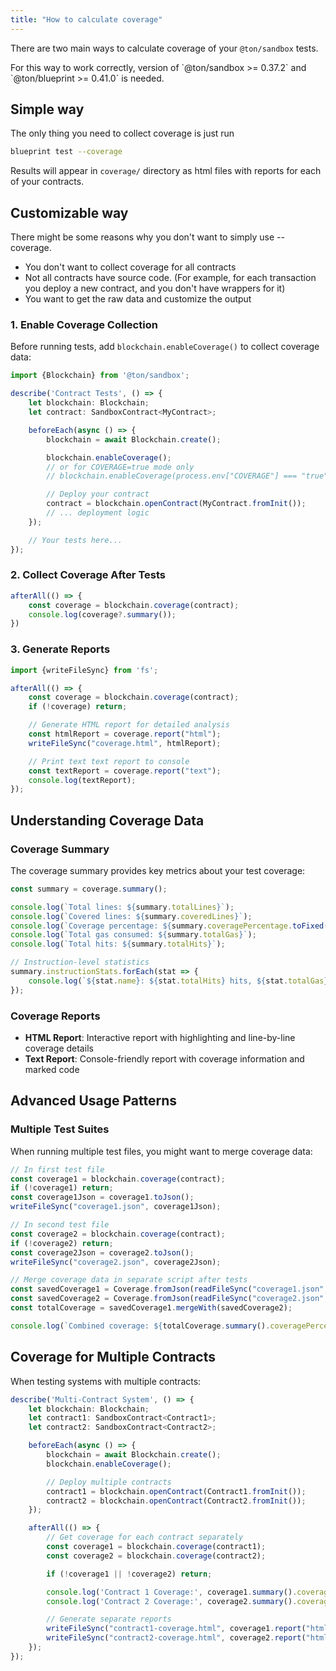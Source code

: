 ```yaml
---
title: "How to calculate coverage"
---
```



There are two main ways to calculate coverage of your `@ton/sandbox` tests.

<Aside type="caution" title={"Library compatibility"}>
    For this way to work correctly, version of `@ton/sandbox >= 0.37.2` and `@ton/blueprint >= 0.41.0` is needed.
</Aside>

## Simple way

The only thing you need to collect coverage is just run

```bash
blueprint test --coverage
```

Results will appear in `coverage/` directory as html files with reports for each of your contracts.


## Customizable way

There might be some reasons why you don't want to simply use --coverage.
- You don't want to collect coverage for all contracts
- Not all contracts have source code. (For example, for each transaction you deploy a new contract, and you don't have wrappers for it)
- You want to get the raw data and customize the output

### 1. Enable Coverage Collection

Before running tests, add `blockchain.enableCoverage()` to collect coverage data:

```typescript
import {Blockchain} from '@ton/sandbox';

describe('Contract Tests', () => {
    let blockchain: Blockchain;
    let contract: SandboxContract<MyContract>;

    beforeEach(async () => {
        blockchain = await Blockchain.create();

        blockchain.enableCoverage();
        // or for COVERAGE=true mode only
        // blockchain.enableCoverage(process.env["COVERAGE"] === "true");

        // Deploy your contract
        contract = blockchain.openContract(MyContract.fromInit());
        // ... deployment logic
    });

    // Your tests here...
});
```

### 2. Collect Coverage After Tests

```typescript
afterAll(() => {
    const coverage = blockchain.coverage(contract);
    console.log(coverage?.summary());
})
```

### 3. Generate Reports

```typescript
import {writeFileSync} from 'fs';

afterAll(() => {
    const coverage = blockchain.coverage(contract);
    if (!coverage) return;

    // Generate HTML report for detailed analysis
    const htmlReport = coverage.report("html");
    writeFileSync("coverage.html", htmlReport);

    // Print text text report to console
    const textReport = coverage.report("text");
    console.log(textReport);
});
```

## Understanding Coverage Data

### Coverage Summary

The coverage summary provides key metrics about your test coverage:

```typescript
const summary = coverage.summary();

console.log(`Total lines: ${summary.totalLines}`);
console.log(`Covered lines: ${summary.coveredLines}`);
console.log(`Coverage percentage: ${summary.coveragePercentage.toFixed(2)}%`);
console.log(`Total gas consumed: ${summary.totalGas}`);
console.log(`Total hits: ${summary.totalHits}`);

// Instruction-level statistics
summary.instructionStats.forEach(stat => {
    console.log(`${stat.name}: ${stat.totalHits} hits, ${stat.totalGas} gas, avg ${stat.avgGas}`);
});
```

### Coverage Reports

- **HTML Report**: Interactive report with highlighting and line-by-line coverage details
- **Text Report**: Console-friendly report with coverage information and marked code

## Advanced Usage Patterns

### Multiple Test Suites

When running multiple test files, you might want to merge coverage data:

```typescript
// In first test file
const coverage1 = blockchain.coverage(contract);
if (!coverage1) return;
const coverage1Json = coverage1.toJson();
writeFileSync("coverage1.json", coverage1Json);

// In second test file
const coverage2 = blockchain.coverage(contract);
if (!coverage2) return;
const coverage2Json = coverage2.toJson();
writeFileSync("coverage2.json", coverage2Json);

// Merge coverage data in separate script after tests
const savedCoverage1 = Coverage.fromJson(readFileSync("coverage1.json", "utf-8"));
const savedCoverage2 = Coverage.fromJson(readFileSync("coverage2.json", "utf-8"));
const totalCoverage = savedCoverage1.mergeWith(savedCoverage2);

console.log(`Combined coverage: ${totalCoverage.summary().coveragePercentage}%`);
```

## Coverage for Multiple Contracts

When testing systems with multiple contracts:

```typescript
describe('Multi-Contract System', () => {
    let blockchain: Blockchain;
    let contract1: SandboxContract<Contract1>;
    let contract2: SandboxContract<Contract2>;

    beforeEach(async () => {
        blockchain = await Blockchain.create();
        blockchain.enableCoverage();

        // Deploy multiple contracts
        contract1 = blockchain.openContract(Contract1.fromInit());
        contract2 = blockchain.openContract(Contract2.fromInit());
    });

    afterAll(() => {
        // Get coverage for each contract separately
        const coverage1 = blockchain.coverage(contract1);
        const coverage2 = blockchain.coverage(contract2);

        if (!coverage1 || !coverage2) return;

        console.log('Contract 1 Coverage:', coverage1.summary().coveragePercentage);
        console.log('Contract 2 Coverage:', coverage2.summary().coveragePercentage);

        // Generate separate reports
        writeFileSync("contract1-coverage.html", coverage1.report("html"));
        writeFileSync("contract2-coverage.html", coverage2.report("html"));
    });
});
```

